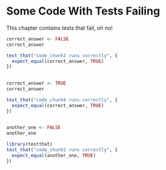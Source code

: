 # Some Code With Tests Failing

This chapter contains tests that fail, oh no!

```r
correct_answer <- FALSE
correct_answer
```

```r
test_that("code_chunk3 runs correctly", {
  expect_equal(correct_answer, TRUE)
})
  
```


```r
correct_answer <- TRUE
correct_answer
```

```r
test_that("code_chunk4 runs correctly", {
  expect_equal(correct_answer, TRUE)
})
  
```

```r
another_one <- FALSE
another_one
```

```r
library(testthat)
test_that("code_chunk5 runs correctly", {
  expect_equal(another_one, TRUE)
})
  
```


